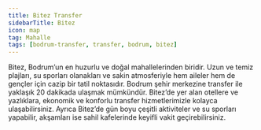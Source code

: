 ```yaml
---
title: Bitez Transfer
sidebarTitle: Bitez
icon: map
tag: Mahalle
tags: [bodrum-transfer, transfer, bodrum, bitez]
---
```


Bitez, Bodrum’un en huzurlu ve doğal mahallelerinden biridir. Uzun ve temiz plajları, su sporları olanakları ve sakin atmosferiyle hem aileler hem de gençler için cazip bir tatil noktasıdır. Bodrum şehir merkezine transfer ile yaklaşık 20 dakikada ulaşmak mümkündür. Bitez’de yer alan otellere ve yazlıklara, ekonomik ve konforlu transfer hizmetlerimizle kolayca ulaşabilirsiniz. Ayrıca Bitez’de gün boyu çeşitli aktiviteler ve su sporları yapabilir, akşamları ise sahil kafelerinde keyifli vakit geçirebilirsiniz.
